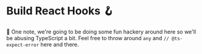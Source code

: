# Build React Hooks 🪝

🦺 One note, we're going to be doing some fun hackery around here so we'll be
abusing TypeScript a bit. Feel free to throw around `any` and
`// @ts-expect-error` here and there.
